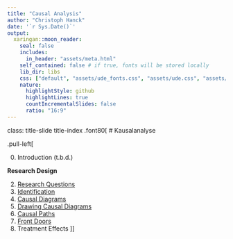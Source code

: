 ```yaml
---
title: "Causal Analysis"
author: "Christoph Hanck"
date: '`r Sys.Date()`'
output:
  xaringan::moon_reader:
    seal: false
    includes:
      in_header: "assets/meta.html"
    self_contained: false # if true, fonts will be stored locally
    lib_dir: libs
    css: ["default", "assets/ude_fonts.css", "assets/ude.css", "assets/custom.css", "assets/title_slides.css"]
    nature:
      highlightStyle: github
      highlightLines: true
      countIncrementalSlides: false
      ratio: "16:9"
---
```


class: title-slide title-index 
.font80[
# Kausalanalyse

.pull-left[

<ol start=0>
  <li> Introduction (t.b.d.) </li>
</ol>

**Research Design**

2. [Research Questions](ResearchQuestions/ResearchQuestions.html)
3. [Identification](Identification/Identification.html)
4. [Causal Diagrams](Causal Diagrams/CausalDiagrams.html)
5. [Drawing Causal Diagrams](DrawingCausalDiagrams/DrawingCausalDiagrams.html)
6. [Causal Paths](CausalPaths/CausalPaths.html)
7. [Front Doors](FindingFrontDoors/FindingFrontDoors.html)
8. Treatment Effects
]]

